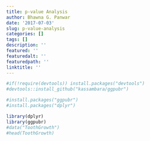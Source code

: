 ```yaml
---
title: p-value Analysis
author: Bhawna G. Panwar
date: '2017-07-03'
slug: p-value-analysis
categories: []
tags: []
description: ''
featured: ''
featuredalt: ''
featuredpath: ''
linktitle: ''
---
```

```r
#if(!require(devtools)) install.packages("devtools")
#devtools::install_github("kassambara/ggpubr")
```


```r
#install.packages("ggpubr")
#install.packages("dplyr")

```
```r
library(dplyr)
library(ggpubr)
#data("ToothGrowth")
#head(ToothGrowth)
```
